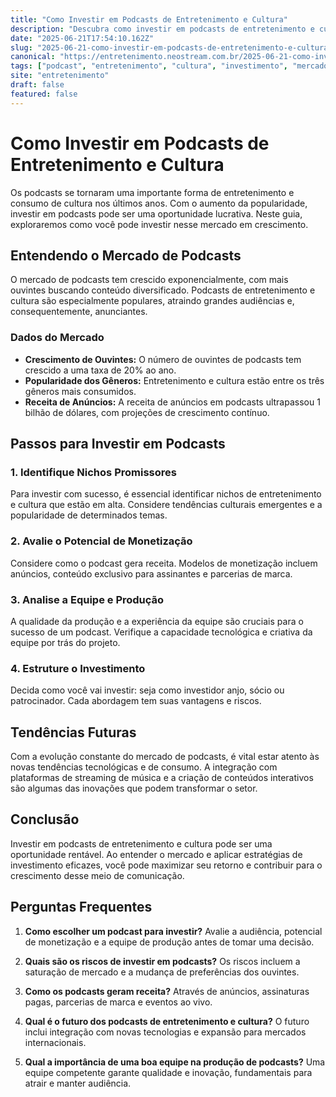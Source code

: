 ```yaml
---
title: "Como Investir em Podcasts de Entretenimento e Cultura"
description: "Descubra como investir em podcasts de entretenimento e cultura, explorando tendências e estratégias para maximizar seu retorno nesse mercado crescente."
date: "2025-06-21T17:54:10.162Z"
slug: "2025-06-21-como-investir-em-podcasts-de-entretenimento-e-cultura"
canonical: "https://entretenimento.neostream.com.br/2025-06-21-como-investir-em-podcasts-de-entretenimento-e-cultura"
tags: ["podcast", "entretenimento", "cultura", "investimento", "mercado"]
site: "entretenimento"
draft: false
featured: false
---
```


# Como Investir em Podcasts de Entretenimento e Cultura

Os podcasts se tornaram uma importante forma de entretenimento e consumo de cultura nos últimos anos. Com o aumento da popularidade, investir em podcasts pode ser uma oportunidade lucrativa. Neste guia, exploraremos como você pode investir nesse mercado em crescimento.

## Entendendo o Mercado de Podcasts

O mercado de podcasts tem crescido exponencialmente, com mais ouvintes buscando conteúdo diversificado. Podcasts de entretenimento e cultura são especialmente populares, atraindo grandes audiências e, consequentemente, anunciantes.

### Dados do Mercado

- **Crescimento de Ouvintes:** O número de ouvintes de podcasts tem crescido a uma taxa de 20% ao ano.
- **Popularidade dos Gêneros:** Entretenimento e cultura estão entre os três gêneros mais consumidos.
- **Receita de Anúncios:** A receita de anúncios em podcasts ultrapassou 1 bilhão de dólares, com projeções de crescimento contínuo.

## Passos para Investir em Podcasts

### 1. Identifique Nichos Promissores

Para investir com sucesso, é essencial identificar nichos de entretenimento e cultura que estão em alta. Considere tendências culturais emergentes e a popularidade de determinados temas.

### 2. Avalie o Potencial de Monetização

Considere como o podcast gera receita. Modelos de monetização incluem anúncios, conteúdo exclusivo para assinantes e parcerias de marca.

### 3. Analise a Equipe e Produção

A qualidade da produção e a experiência da equipe são cruciais para o sucesso de um podcast. Verifique a capacidade tecnológica e criativa da equipe por trás do projeto.

### 4. Estruture o Investimento

Decida como você vai investir: seja como investidor anjo, sócio ou patrocinador. Cada abordagem tem suas vantagens e riscos.

## Tendências Futuras

Com a evolução constante do mercado de podcasts, é vital estar atento às novas tendências tecnológicas e de consumo. A integração com plataformas de streaming de música e a criação de conteúdos interativos são algumas das inovações que podem transformar o setor.

## Conclusão

Investir em podcasts de entretenimento e cultura pode ser uma oportunidade rentável. Ao entender o mercado e aplicar estratégias de investimento eficazes, você pode maximizar seu retorno e contribuir para o crescimento desse meio de comunicação.

## Perguntas Frequentes

1. **Como escolher um podcast para investir?**
   Avalie a audiência, potencial de monetização e a equipe de produção antes de tomar uma decisão.

2. **Quais são os riscos de investir em podcasts?**
   Os riscos incluem a saturação de mercado e a mudança de preferências dos ouvintes.

3. **Como os podcasts geram receita?**
   Através de anúncios, assinaturas pagas, parcerias de marca e eventos ao vivo.

4. **Qual é o futuro dos podcasts de entretenimento e cultura?**
   O futuro inclui integração com novas tecnologias e expansão para mercados internacionais.

5. **Qual a importância de uma boa equipe na produção de podcasts?**
   Uma equipe competente garante qualidade e inovação, fundamentais para atrair e manter audiência.